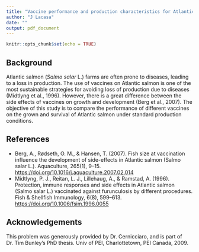 ```yaml
---
title: "Vaccine performance and production characteristics for Atlantic salmon"
author: "J Lacasa"
date: ""
output: pdf_document
---
```


```r
knitr::opts_chunk$set(echo = TRUE)
```

## Background  

Atlantic salmon (*Salmo salar* L.) farms are often prone to diseases, leading to a loss in production. 
The use of vaccines on Atlantic salmon is one of the most sustainable strategies for avoiding loss of production due to diseases (Midtlyng et al., 1996). 
However, there is a great difference between the side effects of vaccines on growth and development (Berg et al., 2007). 
The objective of this study is to compare the performance of different vaccines on the grown and survival of Atlantic salmon under standard production conditions. 

## References  

- Berg, A., Rødseth, O. M., & Hansen, T. (2007). Fish size at vaccination influence the development of side-effects in Atlantic salmon (Salmo salar L.). Aquaculture, 265(1), 9–15. [https://doi.org/10.1016/j.aquaculture.2007.02.014](https://doi.org/10.1016/j.aquaculture.2007.02.014)  
- Midtlyng, P. J., Reitan, L. J., Lillehaug, A., & Ramstad, A. (1996). Protection, immune responses and side effects in Atlantic salmon (Salmo salar L.) vaccinated against furunculosis by different procedures. Fish & Shellfish Immunology, 6(8), 599–613. [https://doi.org/10.1006/fsim.1996.0055](https://doi.org/10.1006/fsim.1996.0055) 

## Acknowledgements   

This problem was generously provided by Dr. Cernicciaro, and is part of Dr. Tim Bunley's PhD thesis. Univ of PEI, Charlottetown, PEI Canada, 2009.
